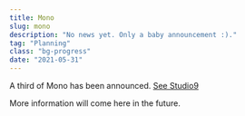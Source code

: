 ```yaml
---
title: Mono
slug: mono
description: "No news yet. Only a baby announcement :)."
tag: "Planning"
class: "bg-progress"
date: "2021-05-31"
---
```


A third of Mono has been announced. [See Studio9](/blog/studio-neuf)

More information will come here in the future.
